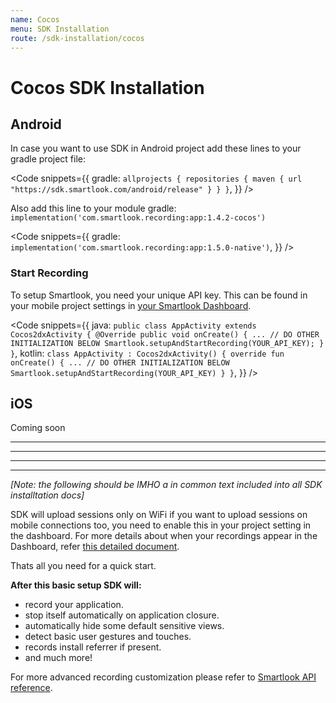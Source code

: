 ```yaml
---
name: Cocos
menu: SDK Installation
route: /sdk-installation/cocos
---
```




# Cocos SDK Installation

## Android

In case you want to use SDK in Android project add these lines to your gradle project file:

<Code
  snippets={{
    gradle: `
allprojects {
  repositories {
    maven {
      url "https://sdk.smartlook.com/android/release"
    }
  }
}
`,
  }}
/>

Also add this line to your module gradle: `implementation('com.smartlook.recording:app:1.4.2-cocos')`

<Code
  snippets={{
    gradle: `
implementation('com.smartlook.recording:app:1.5.0-native')
`,
  }}
/>

### Start Recording

<Alert kind="important">
To setup Smartlook, you need your unique API key. This can be found in your mobile project settings in <a href="https://app.smartlook.com/settings/projects">your Smartlook Dashboard</a>.
</Alert>

<Code
  snippets={{
      java: `
public class AppActivity extends Cocos2dxActivity {
    @Override
    public void onCreate() {
        ...
        // DO OTHER INITIALIZATION BELOW
        Smartlook.setupAndStartRecording(YOUR_API_KEY);
    }
}
      `,
      kotlin: `
class AppActivity : Cocos2dxActivity() {
    override fun onCreate() {
        ...
        // DO OTHER INITIALIZATION BELOW
        Smartlook.setupAndStartRecording(YOUR_API_KEY)
    }
}
      `,
  }}
/>

## iOS

Coming soon

---
---
---
---

_[Note: the following should be IMHO a in common text included into all SDK installtation docs]_

<Alert kind="note" invisibleOn="">
SDK will upload sessions only on WiFi if you want to upload sessions on mobile connections too, you need to enable this in your project setting in the dashboard. For more details about when your recordings appear in the Dashboard, refer <a href="/conceptual/when-i-will-see-the-recordings-in-dashboard">this detailed document</a>.
</Alert>

Thats all you need for a quick start.

**After this basic setup SDK will:**
- record your application.
- stop itself automatically on application closure.
<TextBlock invisibleOn="unity,unreal,cocos,flutter"><li />automatically hide some default sensitive views.</TextBlock>
- detect basic user gestures and touches.
<TextBlock invisibleOn="ios"><li />records install referrer if present.</TextBlock>
- and much more!


For more advanced recording customization please refer to [Smartlook API reference](/api_reference?platform=cocos).
